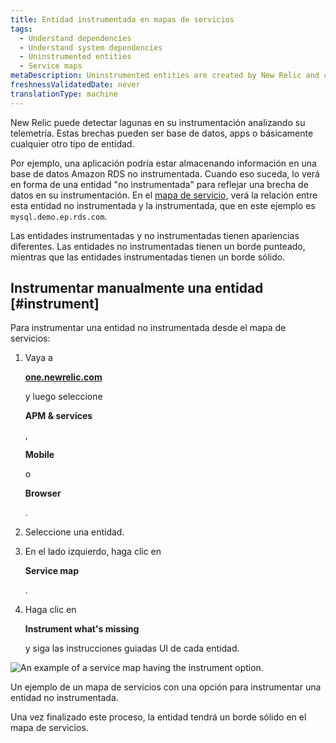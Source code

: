 ```yaml
---
title: Entidad instrumentada en mapas de servicios
tags:
  - Understand dependencies
  - Understand system dependencies
  - Uninstrumented entities
  - Service maps
metaDescription: Uninstrumented entities are created by New Relic and can be easily instrumented by the customer
freshnessValidatedDate: never
translationType: machine
---
```



New Relic puede detectar lagunas en su instrumentación analizando su telemetría. Estas brechas pueden ser base de datos, apps o básicamente cualquier otro tipo de entidad.

Por ejemplo, una aplicación podría estar almacenando información en una base de datos Amazon RDS no instrumentada. Cuando eso suceda, lo verá en forma de una entidad "no instrumentada" para reflejar una brecha de datos en su instrumentación. En el [mapa de servicio](/docs/new-relic-solutions/new-relic-one/ui-data/service-maps/introduction-service-maps), verá la relación entre esta entidad no instrumentada y la instrumentada, que en este ejemplo es `mysql.demo.ep.rds.com`.

Las entidades instrumentadas y no instrumentadas tienen apariencias diferentes. Las entidades no instrumentadas tienen un borde punteado, mientras que las entidades instrumentadas tienen un borde sólido.

## Instrumentar manualmente una entidad [#instrument]

Para instrumentar una entidad no instrumentada desde el mapa de servicios:

1. Vaya a

   <DNT>**[one.newrelic.com](https://one.newrelic.com/all-capabilities)**</DNT>

   y luego seleccione

   <DNT>**APM & services**</DNT>

   ,

   <DNT>**Mobile**</DNT>

   o

   <DNT>**Browser**</DNT>

   .

2. Seleccione una entidad.

3. En el lado izquierdo, haga clic en

   <DNT>**Service map**</DNT>

   .

4. Haga clic en

   <DNT>**Instrument what's missing**</DNT>

   y siga las instrucciones guiadas UI de cada entidad.

<img
  title="uninstrumented entity service map.png"
  alt="An example of a service map having the instrument option."
  src={ServiceMapUninstrumentedEntity}
/>

<figcaption>
  Un ejemplo de un mapa de servicios con una opción para instrumentar una entidad no instrumentada.
</figcaption>

Una vez finalizado este proceso, la entidad tendrá un borde sólido en el mapa de servicios.